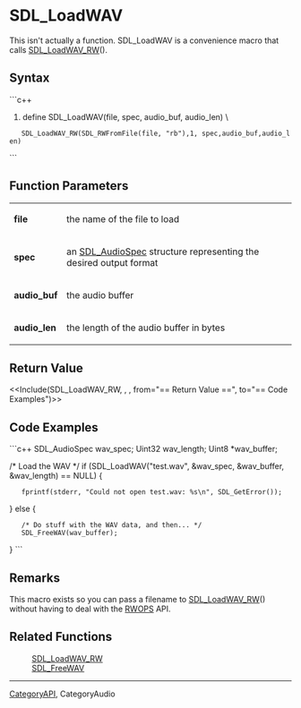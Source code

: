 <!-- pragma section-numbers off -->
<!-- pragma disable-camelcase -->

= SDL_LoadWAV =
This isn't actually a function. SDL_LoadWAV is a convenience macro that calls [[SDL_LoadWAV_RW]]().


== Syntax ==
```c++
#define SDL_LoadWAV(file, spec, audio_buf, audio_len) \
    SDL_LoadWAV_RW(SDL_RWFromFile(file, "rb"),1, spec,audio_buf,audio_len)
```

== Function Parameters ==
{|
|'''file''' 
|the name of the file to load 
|-
|'''spec''' 
|an [[SDL_AudioSpec]] structure representing the desired output format 
|-
|'''audio_buf''' 
|the audio buffer 
|-
|'''audio_len''' 
|the length of the audio buffer in bytes 
|}

== Return Value ==
<<Include(SDL_LoadWAV_RW, , , from="== Return Value ==", to="== Code Examples")>>

== Code Examples ==
```c++
SDL_AudioSpec wav_spec;
Uint32 wav_length;
Uint8 *wav_buffer;

/* Load the WAV */
if (SDL_LoadWAV("test.wav", &wav_spec, &wav_buffer, &wav_length) == NULL) {
    fprintf(stderr, "Could not open test.wav: %s\n", SDL_GetError());
} else {
    /* Do stuff with the WAV data, and then... */
    SDL_FreeWAV(wav_buffer);
}
```


== Remarks ==
This macro exists so you can pass a filename to [[SDL_LoadWAV_RW]]() without having to deal with the [[CategoryIO|RWOPS]] API.

== Related Functions ==
: [[SDL_LoadWAV_RW]]
: [[SDL_FreeWAV]]

----
[[CategoryAPI]], CategoryAudio
